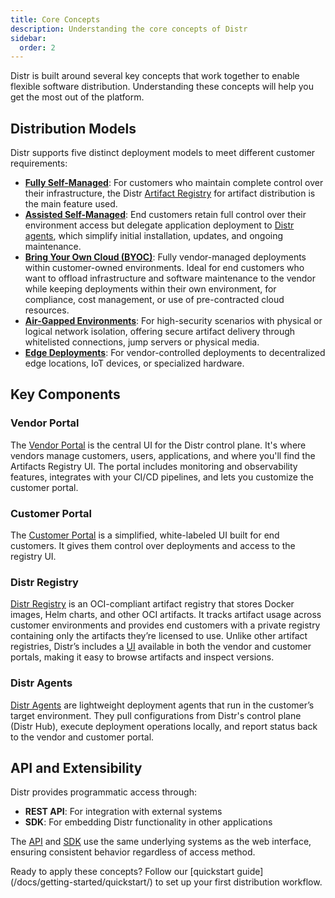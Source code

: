 ```yaml
---
title: Core Concepts
description: Understanding the core concepts of Distr
sidebar:
  order: 2
---
```



Distr is built around several key concepts that work together to enable flexible software distribution. Understanding these concepts will help you get the most out of the platform.

## Distribution Models

Distr supports five distinct deployment models to meet different customer requirements:

- **[Fully Self-Managed](/docs/use-cases/fully-self-managed/)**: For customers who maintain complete control over their infrastructure, the Distr [Artifact Registry](/docs/product/registry/) for artifact distribution is the main feature used.
- **[Assisted Self-Managed](/docs/use-cases/assisted-self-managed/)**: End customers retain full control over their environment access but delegate application deployment to [Distr agents](/docs/product/agents/), which simplify initial installation, updates, and ongoing maintenance.
- **[Bring Your Own Cloud (BYOC)](/docs/use-cases/byoc/)**: Fully vendor-managed deployments within customer-owned environments. Ideal for end customers who want to offload infrastructure and software maintenance to the vendor while keeping deployments within their own environment, for compliance, cost management, or use of pre-contracted cloud resources.
- **[Air-Gapped Environments](/docs/use-cases/air-gapped/)**: For high-security scenarios with physical or logical network isolation, offering secure artifact delivery through whitelisted connections, jump servers or physical media.
- **[Edge Deployments](/docs/use-cases/edge-deployments/)**: For vendor-controlled deployments to decentralized edge locations, IoT devices, or specialized hardware.

## Key Components

### Vendor Portal

The [Vendor Portal](/docs/product/vendor-portal/) is the central UI for the Distr control plane.
It's where vendors manage customers, users, applications, and where you'll find the Artifacts Registry UI.
The portal includes monitoring and observability features, integrates with your CI/CD pipelines, and lets you customize the customer portal.

### Customer Portal

The [Customer Portal](/docs/product/customer-portal/) is a simplified, white-labeled UI built for end customers.
It gives them control over deployments and access to the registry UI.

### Distr Registry

[Distr Registry](/docs/product/registry/) is an OCI-compliant artifact registry that stores Docker images, Helm charts, and other OCI artifacts.
It tracks artifact usage across customer environments and provides end customers with a private registry containing only the artifacts they’re licensed to use.
Unlike other artifact registries, Distr’s includes a [UI](/docs/product/registry/) available in both the vendor and customer portals, making it easy to browse artifacts and inspect versions.

### Distr Agents

[Distr Agents](/docs/product/agents/) are lightweight deployment agents that run in the customer’s target environment.
They pull configurations from Distr's control plane (Distr Hub), execute deployment operations locally, and report status back to the vendor and customer portal.

## API and Extensibility

Distr provides programmatic access through:

- **REST API**: For integration with external systems
- **SDK**: For embedding Distr functionality in other applications

The [API](/docs/integrations/api/) and [SDK](/docs/integrations/sdk/) use the same underlying systems as the web interface, ensuring consistent behavior regardless of access method.

<Aside type="tip">
  Ready to apply these concepts? Follow our [quickstart
  guide](/docs/getting-started/quickstart/) to set up your first distribution
  workflow.
</Aside>
